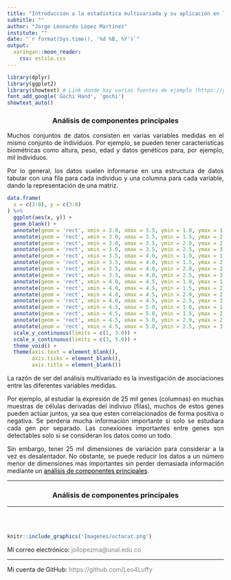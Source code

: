 ```yaml
---
title: "Introducción a la estadística multivariada y su aplicación en la genética poblacional"
subtitle: ""
author: "Jorge Leonardo López Martínez"
institute: ""
date: "`r format(Sys.time(), '%d %B, %Y')`"
output:
  xaringan::moon_reader:
    css: estilo.css
---
```


```r

library(dplyr)
library(ggplot2)
library(showtext) # Link donde hay varias fuentes de ejemplo (https://github.com/yixuan/showtext)
font_add_google('Gochi Hand', 'gochi')
showtext_auto()
```

<section style="text-align: center;"><h3><p class="text-warning">Análisis de componentes principales</p></h3></section>

<div class = "row">

<div class = "col-md-6">

<section style="text-align: justify;"><p class="text-secondary">Muchos conjuntos de datos consisten en varias variables medidas en el mismo conjunto de individuos. Por ejemplo, se pueden tener características biométricas como altura, peso, edad y datos genéticos para, por ejemplo, mil individuos.</p></section>

<section style="text-align: justify;"><p class="text-secondary">Por lo general, los datos suelen informarse en una estructura de datos tabular con una fila para cada individuo y una columna para cada variable, dando la representación de una matriz.</p></section>

```r
data.frame(
  x = c(3:8), y = c(3:8)
) %>%
  ggplot(aes(x, y)) +
  geom_blank() +
  annotate(geom = 'rect', xmin = 3.0, xmax = 3.5, ymin = 1.0, ymax = 1.5, colour = 'yellow', fill = 'yellow', alpha = 0.4) +
  annotate(geom = 'rect', xmin = 3.0, xmax = 3.5, ymin = 1.5, ymax = 2.0, color = 'yellow', fill = 'yellow', alpha = 0.4) +
  annotate(geom = 'rect', xmin = 3.0, xmax = 3.5, ymin = 2.0, ymax = 2.5, color = 'yellow', fill = 'yellow', alpha = 0.4) +
  annotate(geom = 'rect', xmin = 3.0, xmax = 3.5, ymin = 2.5, ymax = 3.0, color = 'yellow', fill = 'yellow', alpha = 0.4) +
  annotate(geom = 'rect', xmin = 3.5, xmax = 4.0, ymin = 1.0, ymax = 1.5, color = 'yellow', fill = 'yellow', alpha = 0.4) +
  annotate(geom = 'rect', xmin = 3.5, xmax = 4.0, ymin = 1.5, ymax = 2.0, color = 'yellow', fill = 'yellow', alpha = 0.4) +
  annotate(geom = 'rect', xmin = 3.5, xmax = 4.0, ymin = 2.0, ymax = 2.5, color = 'yellow', fill = 'yellow', alpha = 0.4) +
  annotate(geom = 'rect', xmin = 3.5, xmax = 4.0, ymin = 2.5, ymax = 3.0, color = 'yellow', fill = 'yellow', alpha = 0.4) +
  annotate(geom = 'rect', xmin = 4.0, xmax = 4.5, ymin = 1.0, ymax = 1.5, color = 'yellow', fill = 'yellow', alpha = 0.4) +
  annotate(geom = 'rect', xmin = 4.0, xmax = 4.5, ymin = 1.5, ymax = 2.0, color = 'yellow', fill = 'yellow', alpha = 0.4) +
  annotate(geom = 'rect', xmin = 4.0, xmax = 4.5, ymin = 2.0, ymax = 2.5, color = 'yellow', fill = 'yellow', alpha = 0.4) +
  annotate(geom = 'rect', xmin = 4.0, xmax = 4.5, ymin = 2.5, ymax = 3.0, color = 'yellow', fill = 'yellow', alpha = 0.4) +
  annotate(geom = 'rect', xmin = 4.5, xmax = 5.0, ymin = 1.0, ymax = 1.5, color = 'yellow', fill = 'yellow', alpha = 0.4) +
  annotate(geom = 'rect', xmin = 4.5, xmax = 5.0, ymin = 1.5, ymax = 2.0, color = 'yellow', fill = 'yellow', alpha = 0.4) +
  annotate(geom = 'rect', xmin = 4.5, xmax = 5.0, ymin = 2.0, ymax = 2.5, color = 'yellow', fill = 'yellow', alpha = 0.4) +
  annotate(geom = 'rect', xmin = 4.5, xmax = 5.0, ymin = 2.5, ymax = 3.0, color = 'yellow', fill = 'yellow', alpha = 0.4) +
  scale_y_continuous(limits = c(1, 3.0)) +
  scale_x_continuous(limits = c(3, 5.0)) +
  theme_void() +
  theme(axis.text = element_blank(),
        axis.ticks = element_blank(),
        axis.title = element_blank())
```

</div>

<div class = "col-md-6">

<section style="text-align: justify;"><p class="text-secondary">La razón de ser del análisis multivariado es la investigación de asociaciones entre las diferentes variables medidas. <!--Si las columnas de la matriz fueran todas independientes entre sí (no relacionadas), simplemente se estudiaria cada columna por separado y se harían estadísticas estándar "univariadas" una por una; no sería beneficioso estudiarlos como una matriz.--></p></section>

<section style="text-align: justify;"><p class="text-secondary">Por ejemplo, al estudiar la expresión de 25 mil genes (columnas) en muchas muestras de células derivadas del indiviuo (filas), muchos de estos genes pueden actúar juntos, ya sea que esten correlacionados de forma positiva o negativa. Se perdería mucha información importante si solo se estudiara cada gen por separado. Las conexiones importantes entre genes son detectables solo si se consideran los datos como un todo<!--: cada fila representa las muchas mediciones realizadas en la misma unidad de observación-->.</p></section>

<section style="text-align: justify;"><p class="text-secondary">Sin embargo, tener 25 mil dimensiones de variación para considerar a la vez es desalentador. No obstante, se puede reducir los datos a un número menor de dimensiones más importantes sin perder demasiada información mediante un <font color="black"><u>análisis de componentes principales</u></font>.</p></section>

</div>

</div>

---

<section style="text-align: center;"><h3><p class="text-warning">Análisis de componentes principales</p></h3></section>

<div class = "row">

<div class = "col-md-6">

<!-- Voy en la sección 7.2.1 Resúmenes y preparación de datos de baja dimensión. -->

</div>

<div class = "col-md-6">

</div>

</div>

---

<br>
<br>

<div class = "row">

<div class = "col-md-3">

</div>

<div class = "col-md-5">

```r

knitr::include_graphics('Imagenes/octocat.png')
```

<div class="alert alert-dismissible alert-warning">
Mi correo electrónico: <font color="gray">jollopezma@unal.edu.co</font>
<HR>
Mi cuenta de GitHub: <font color="gray">https://github.com/Leo4Luffy</font>
</div>

</div>

<div class = "col-md-4">

</div>

</div>
